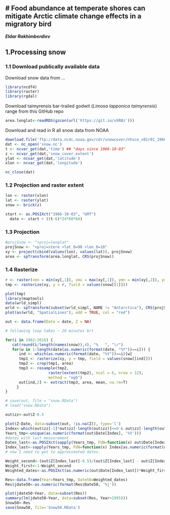 # Food abundance at temperate shores can mitigate Arctic climate change effects in a migratory bird
-----
**_Eldar Rakhimberdiev_**

## 1.Processing snow
### 1.1 Download publically available data
Download snow data from ...
```r
library(ncdf4)
library(raster)
library(rgdal)
```
Download taimyrensis bar-trailed godwit (_Limosa lapponica taimyrensis_) range from this GitHub repo
```r
area.longlat<-readRDS(gzcon(url('https://git.io/vXRBz')))
```
Download and read in R all snow data from NOAA
```r
download.file('ftp://data.ncdc.noaa.gov/cdr/snowcover/nhsce_v01r01_19661004_20160905.nc', destfile='snow.nc', method="internal", mode="wb")
dat <- nc_open('snow.nc')
t <- ncvar_get(dat,'time') ## "days since 1966-10-03"
z <- ncvar_get(dat,'snow_cover_extent')
ylat <- ncvar_get(dat,'latitude')
xlon <- ncvar_get(dat,'longitude')

nc_close(dat)
```
### 1.2 Projection and raster extent
```r
lon <- raster(xlon)
lat <- raster(ylat)
snow <- brick(z)

start <- as.POSIXct("1966-10-03", "GMT")
  date <- start + ((t-6)*24*60*60)
```
### 1.3 Projection
```r
#projSnow <- "+proj=longlat"
projSnow <- "+proj=stere +lat_0=90 +lon_0=10"
xy <- project(cbind(values(lon), values(lat)), projSnow)
area <- spTransform(area.longlat, CRS(projSnow))
```
### 1.4 Rasterize
```r
r <- raster(xmn = min(xy[,1]), xmx = max(xy[,1]), ymn = min(xy[,2]), ymx = max(xy[,2]), nrow=88, ncol=88)
tmp <- rasterize(xy, y = r, field = values(snow[[1]]))

plot(tmp)
library(maptools)
data(wrld_simpl)
wrld <- spTransform(subset(wrld_simpl, NAME != "Antarctica"), CRS(projSnow))
plot(as(wrld, "SpatialLines"), add = TRUE, col = "red")

out <- data.frame(Date = date, Z = NA)

# following loop takes ~ 20 minutes brt

for(i in 1982:2016) {
   cat(round(i/length(names(snow)),4), "%   ", "\r")
   for(w in 1:length(date[as.numeric(format(date, "%Y"))==i])) {
      ind <- which(as.numeric(format(date, "%Y"))==i)[w]
      tmp1 <- rasterize(xy, y = tmp, field = values(snow[[ind]]))
      tmp2 <- crop(tmp1, area) 
      tmp3 <- resample(tmp2, 
                   raster(extent(tmp2), ncol = 6, nrow = 12),
                   method = "ngb")
      out[ind,2] <- extract(tmp3, area, mean, na.rm=T)
     }
}

# save(out, file = "snow.RData")
# load("snow.RData")
```
```r
out$zz<-out$Z-0.5

plot(Z~Date, data=subset(out, !is.na(Z)), type='l')
Index<-which(out$zz[-1]*out$zz[-length(out$zz)]<=0 & out$zz[-length(out$zz)]>=0)
Years_tmp<-unique(as.numeric(format(out$Date[Index], '%Y')))
#dates with last measurement
Dates_last<-as.POSIXct(sapply(Years_tmp, FUN=function(x) out$Date[Index][as.numeric(format(out$Date[Index], "%Y")) == x ] [1]), origin='1970-01-01')
Index_last<-sapply(Years_tmp, FUN=function(x) Index[as.numeric(format(out$Date[Index], "%Y")) == x ] [1])
# now I need to get to approximated dates.

Weight_second<-(out$Z[Index_last]-0.5)/(out$Z[Index_last] - out$Z[Index_last+1])
Weight_first<-1-Weight_second
Weighted_dates<-as.POSIXct(as.numeric(out$Date[Index_last])*Weight_first + as.numeric(out$Date[Index_last+1])*Weight_second, origin='1970-01-01')

Res<-data.frame(Year=Years_tmp, Date50=Weighted_dates)
Res$jdate50<-as.numeric(format(Res$Date50, '%j'))

plot(jdate50~Year, data=subset(Res))
summary(lm(jdate50~Year, data=subset(Res, Year>1995)))
Snow50<-Res
save(Snow50, file='Snow50.RData')
```

